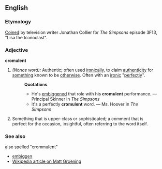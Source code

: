 ==English==
===Etymology===
[[Coin]]ed by television writer Jonathan Collier for ''The Simpsons'' episode 3F13, "Lisa the Iconoclast".

===Adjective===
'''cromulent'''

#''(Nonce word):'' Authentic; often used [[ironic]]ally, to claim [[authentic]]ity for [[something]] known to be [[otherwise]].  Often with an [[ironic]] "[[perfect]]ly".
#:'''Quotations'''
#:*He's [[embiggen]]ed that role with his '''cromulent''' performance. — Principal Skinner in ''The Simpsons''
#:*It's a perfectly '''cromulent''' word. — Ms. Hoover in ''The Simpsons''
# Something that is upper-class or sophisticated; a comment that is perfect for the occasion, insightful, often referring to the word itself.

===See also===
also spelled "crommulent"
*[[embiggen]]
*[[w:Matt Groening|Wikipedia article on Matt Groening]]